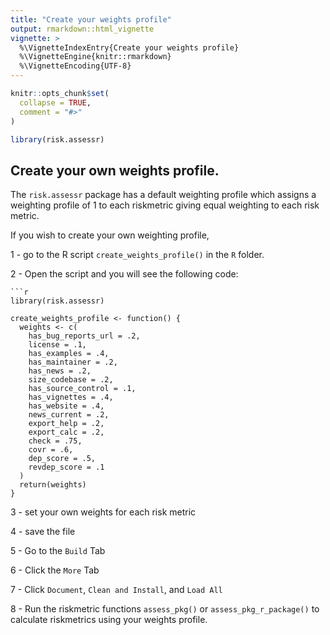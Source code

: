 ---
title: "Create your weights profile"
output: rmarkdown::html_vignette
vignette: >
  %\VignetteIndexEntry{Create your weights profile}
  %\VignetteEngine{knitr::rmarkdown}
  %\VignetteEncoding{UTF-8}
---

```{r, include = FALSE}
knitr::opts_chunk$set(
  collapse = TRUE,
  comment = "#>"
)
```

```{r setup}
library(risk.assessr)
```

## Create your own weights profile.

The `risk.assessr` package has a default weighting profile which assigns a weighting profile of 1 to each riskmetric
giving equal weighting to each risk metric.

If you wish to create your own weighting profile, 

1 - go to the R script 
`create_weights_profile()` in the `R` folder.

2 - Open the script and you will see the following code:

```
```{r, eval=FALSE}
library(risk.assessr)

create_weights_profile <- function() {
  weights <- c(
    has_bug_reports_url = .2,
    license = .1,
    has_examples = .4,
    has_maintainer = .2,
    has_news = .2,
    size_codebase = .2,
    has_source_control = .1,
    has_vignettes = .4,
    has_website = .4,
    news_current = .2,
    export_help = .2,
    export_calc = .2,
    check = .75,
    covr = .6,
    dep_score = .5,
    revdep_score = .1
  )
  return(weights)
}
```

3 - set your own weights for each risk metric

4 - save the file

5 - Go to the `Build` Tab

6 - Click the `More` Tab

7 - Click `Document`, `Clean and Install`, and `Load All` 

8 - Run the riskmetric functions `assess_pkg()` or `assess_pkg_r_package()` to
    calculate riskmetrics using your weights profile. 


